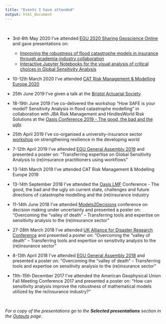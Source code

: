 ```yaml
---
title: "Events I have attended"
output: html_document
---
```


<br> 


- 3rd-8th May 2020 I've attended [EGU 2020 Sharing Geoscience Online](https://egu2020.eu/) and gave presentations on:
  - [Improving the robustness of flood catastrophe models in insurance through academia-industry collaboration](https://meetingorganizer.copernicus.org/EGU2020/EGU2020-10037.html) 
  - [Interactive Jupyter Notebooks for the visual analysis of critical choices in Global Sensitivity Analysis](https://meetingorganizer.copernicus.org/EGU2020/EGU2020-18831.html)

- 10-12th March 2020 I've attended [CAT Risk Management & Modelling Europe 2020](http://catrisklondon.aventedge.com/)

- 25th June 2019 I've given a talk at the [Bristol Actuarial Society](http://www.bristolactuaries.org/)

- 18-19th June 2019 I've co-delivered the workshop "How SAFE is your model? Sensitivity Analysis in flood catastrophe modelling" in collaboration with JBA Risk Management and HindlesWorld Risk Solutions at the [Oasis Conference 2019 - The good, the bad and the ugly](https://oasislmf.org/application/files/6415/8074/3163/Agenda2019_OasisConference.pdf)

- 25th April 2019 I've co-organised a university-insurance sector [workshop](http://www.bristol.ac.uk/engineering/events/2019/resilience.html) on
strengthening resilience in the developing world 

- 7-12th April 2019 I've attended [EGU General Assembly 2019](https://www.egu2019.eu/) and presented a poster on: "Transferring expertise on Global Sensitivity Analysis to (re)insurance practitioners using workflows"

- 13-14th March 2019 I've attended CAT Risk Management & Modelling Europe 2019

- 13-14th September 2018 I've attended the [Oasis LMF](https://oasislmf.org) Conference - The good, the bad and the ugly on current state, challenges and future directions of catastrophe modelling and the (re)insurance industry

- 11-14th June 2018 I've attended [Models2Decisions](http://blogs.exeter.ac.uk/models2decisions/events/m2d-2018-annual-conference/) conference on decision making under uncertainty and presented a poster on: "Overcoming the “valley of death” – Transferring tools and expertise on sensitivity analysis to the (re)insurance sector"

- 27-28th March 2018 I've attended [UK Alliance for Disaster Research Conference](http://ukadr.org/conference2018.html) and presented a poster on: "Overcoming the “valley of death” – Transferring tools and expertise on sensitivity analysis to the (re)insurance sector"

- 8-13th April 2018 I've attended [EGU General Assembly 2018](https://egu2018.eu/) and presented a poster on: "Overcoming the “valley of death” – Transferring tools and expertise on sensitivity analysis to the (re)insurance sector"

- 11th-15th December 2017 I've attended the American Geophysical Union Fall Meeting Conference 2017 and presented a poster on: "How can sensitivity analysis improve the robustness of mathematical models utilized by the re/insurance industry?"

<br> 

_For a copy of the presentations go to the **Selected presentations** section in the [Outputs](https://safe-insurance.uk/Outputs.html) page._




